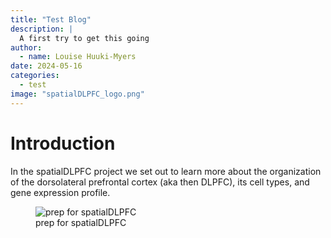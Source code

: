 ```yaml
---
title: "Test Blog"
description: |
  A first try to get this going
author:
  - name: Louise Huuki-Myers
date: 2024-05-16
categories:
  - test
image: "spatialDLPFC_logo.png"
---
```


# Introduction 

In the spatialDLPFC project we set out to learn more about the organization of the dorsolateral prefrontal cortex (aka then DLPFC), its cell types, and gene expression profile.

![prep for spatialDLPFC](spatialDLPFC_logo.png)

